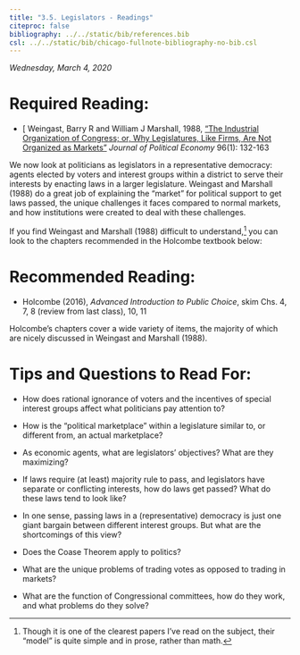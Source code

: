 ```yaml
---
title: "3.5. Legislators - Readings"
citeproc: false
bibliography: ../../static/bib/references.bib
csl: ../../static/bib/chicago-fullnote-bibliography-no-bib.csl
---
```


*Wednesday, March 4, 2020*

# Required Reading:

- [<i class="fas fa-file-pdf"></i> Weingast, Barry R and William J Marshall, 1988, ["The Industrial Organization of Congress; or, Why Legislatures, Like Firms, Are Not Organized as Markets" ](/readings/Weingast-Marshall-1988.pdf) *Journal of Political Economy* 96(1): 132-163

We now look at politicians as legislators in a representative democracy: agents elected by voters and interest groups within a district to serve their interests by enacting laws in a larger legislature. Weingast and Marshall (1988) do a great job of explaining the "market" for political support to get laws passed, the unique challenges it faces compared to normal markets, and how institutions were created to deal with these challenges.

If you find Weingast and Marshall (1988) difficult to understand,^[Though it is one of the clearest papers I've read on the subject, their "model" is quite simple and in prose, rather than math.] you can look to the chapters recommended in the Holcombe textbook below:

# Recommended Reading:

- <i class="fas fas fa-book"></i> Holcombe (2016), *Advanced Introduction to Public Choice*, skim Chs. 4, 7, 8 (review from last class), 10, 11

Holcombe's chapters cover a wide variety of items, the majority of which are nicely discussed in Weingast and Marshall (1988).

# Tips and Questions to Read For:

- How does rational ignorance of voters and the incentives of special interest groups affect what politicians pay attention to?

- How is the "political marketplace" within a legislature similar to, or different from, an actual marketplace?

- As economic agents, what are legislators' objectives? What are they maximizing?

- If laws require (at least) majority rule to pass, and legislators have separate or conflicting interests, how do laws get passed? What do these laws tend to look like?

- In one sense, passing laws in a (representative) democracy is just one giant bargain between different interest groups. But what are the shortcomings of this view?

- Does the Coase Theorem apply to politics?

- What are the unique problems of trading votes as opposed to trading in markets?

- What are the function of Congressional committees, how do they work, and what problems do they solve?
